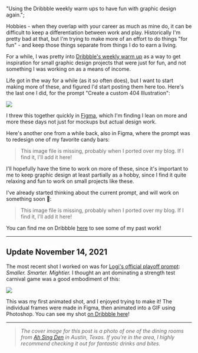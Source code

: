   "Using the Dribbble weekly warm ups to have fun with graphic design again.";

Hobbies - when they overlap with your career as much as mine do, it can be difficult to keep a differentiation between work and play. Historically I'm pretty bad at that, but I'm trying to make more of an effort to do things "for fun" - and keep those things separate from things I do to earn a living.

For a while, I was pretty into [Dribbble's weekly warm up](https://dribbble.com/stories/2019/09/03/introducing-dribbble-s-weekly-warm-up) as a way to get inspiration for small graphic design projects that were just for fun, and not something I was working on as a means of income.

Life got in the way for a while (as it so often does), but I want to start making more of these, and figured I'd start posting them here too. Here's the last one I did, for the prompt "Create a custom 404 Illustration":

![](design-post:image-1.png)

I threw this together quickly in [Figma](https://www.figma.com), which I'm finding I lean on more and more these days not just for mockups but actual design work.

Here's another one from a while back, also in Figma, where the prompt was to redesign one of my favorite candy bars:

> This image file is missing, probably when I ported over my blog. If I find it, I'll add it here!

I'll hopefully have the time to work on more of these, since it's important to me to keep graphic design at least partially as a hobby, since I find it quite relaxing and fun to work on small projects like these.

I've already started thinking about the current prompt, and will work on something soon 🎉:

> This image file is missing, probably when I ported over my blog. If I find it, I'll add it here!

You can find me on Dribbble [here](https://dribbble.com/keegandonley) to see some of my past work!

---

## Update November 14, 2021

The most recent shot I worked on was for [Logi's official playoff prompt](https://dribbble.com/shots/16648804-SMALLER-SMARTER-MIGHTIER "Logi Dribbble"): _Smaller. Smarter. Mightier._ I thought an ant dominating a strength test carnival game was a good embodiment of this:

![](design-post:image-4.gif)

This was my first animated shot, and I enjoyed trying to make it! The individual frames were made in Figma, then animated into a GIF using Photoshop. You can see my shot [on Dribbble here](https://dribbble.com/shots/16854958-Small-but-Mighty "Dribbble Shot")!

---

> _The cover image for this post is a photo of one of the dining rooms from_ [_Ah Sing Den_](https://ahsingden.com) _in Austin, Texas. If you're in the area, I highly recommend checking it out for fantastic drinks and bites._
